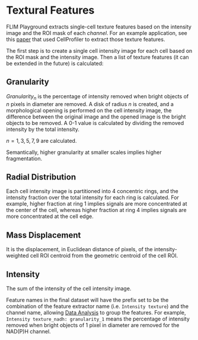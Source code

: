 # Textural Features
FLIM Playground extracts single-cell texture features based on the intensity image and the ROI mask of each *channel*. For an example application, see this [paper](https://pubmed.ncbi.nlm.nih.gov/31081599/) that used CellProfiler to extract those texture features. 

The first step is to create a single cell intensity image for each cell based on the ROI mask and the intensity image. Then a list of texture features (it can be extended in the future) is calculated:  

## Granularity
$Granularity_n$ is the percentage of intensity removed when bright objects of $n$ pixels in diameter are removed. A disk of radius $n$ is created, and a morphological opening is performed on the cell intensity image, the difference between the original image and the opened image is the bright objects to be removed. A 0-1 value is calculated by dividing the removed intensity by the total intensity. 

$n = 1, 3, 5, 7, 9$ are calculated. 

Semantically, higher granularity at smaller scales implies higher fragmentation. 

## Radial Distribution
Each cell intensity image is partitioned into $4$ concentric rings, and the intensity fraction over the total intensity for each ring is calculated. For example, higher fraction at ring 1 implies signals are more concentrated at the center of the cell, whereas higher fraction at ring 4 implies signals are more concentrated at the cell edge.

## Mass Displacement
It is the displacement, in Euclidean distance of pixels, of the intensity-weighted cell ROI centroid from the geometric centroid of the cell ROI. 

## Intensity 
The sum of the intensity of the cell intensity image. 

Feature names in the final dataset will have the prefix set to be the combination of the feature extractor name (i.e. `Intensity texture`) and the channel name, allowing [Data Analysis](data_analysis.qmd) to group the features. For example, `Intensity texture_nadh: granularity_1` means the percentage of intensity removed when bright objects of 1 pixel in diameter are removed for the NAD(P)H channel. 